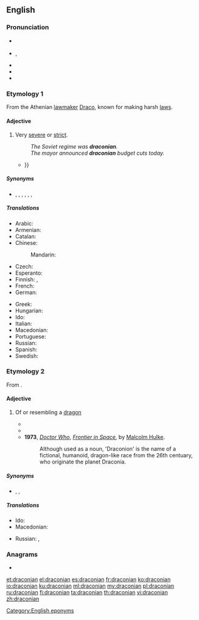 ==English==
{{was wotd|2009|May|16}}

===Pronunciation===
* {{a|UK}} {{IPA|/dɹəˈkəʊ.ni.ən/|/dɹækˈəʊ.ni.ən/|lang=en}}
* {{a|US}} {{enPR|drə-kō'ni-ən}}, {{IPA|/dɹəˈkoʊ.ni.ən/|lang=en}}
* {{audio|en-us-draconian+.ogg|Audio (US)|lang=en}}
* {{audio|en-us-draconian.ogg|Audio (US)|lang=en}}
* {{rhymes|əʊniən|lang=en}}

===Etymology 1===
From the Athenian [[lawmaker]] [[w:Draco (lawgiver)|Draco]], known for making harsh [[law]]s.

====Adjective====
{{en-adj}}

# Very [[severe]] or [[strict]].
#: ''The Soviet regime was '''draconian'''.''
#: ''The mayor announced '''draconian''' budget cuts today.''
#* {{quote-text|year=2009|author=Stuart Macintyre|title=A Concise History of Australia|page=125|passage=The conflict in the countryside resulted in a far more '''draconian''' punishment. The Southern Cross flag flew over the camps of striking shearers, who in revenge for their victimisation burned grass, fences, buildings and even riverboats{{...}}}}

=====Synonyms=====
* {{sense|very severe}} {{l|en|cruel}}, {{l|en|hard}}, {{l|en|harsh}}, {{l|en|Orwellian}}, {{l|en|rigid}}, {{l|en|strict}}, {{l|en|stringent}}

=====Translations=====
{{trans-top|severe, oppressive or strict}}
* Arabic: {{t|ar|شَدِيد الْقُسْوَة}}
* Armenian: {{t+|hy|դրակոնյան}}
* Catalan: {{t+|ca|draconià}}
* Chinese:
*: Mandarin: {{t|cmn|嚴苛的|sc=Hani}}
* Czech: {{t|cs|drakonický}}
* Esperanto: {{t|eo|drakona}}
* Finnish: {{t|fi|[[erittäin]] [[ankara]]}}, {{t+|fi|drakoninen}}
* French: {{t+|fr|draconien}}
* German: {{t+|de|drakonisch}}
{{trans-mid}}
* Greek: {{t+|el|δρακόντειος}}
* Hungarian: {{t+|hu|drákói}}
* Ido: {{t+|io|drakonala}}
* Italian: {{t+|it|draconiano}}
* Macedonian: {{t|mk|драконски|m|tr=drákonski}}
* Portuguese: {{t+|pt|draconiano}}
* Russian: {{t+|ru|драко́новский}}
* Spanish: {{t+|es|draconiano}}
* Swedish: {{t+|sv|drakonisk}}
{{trans-bottom}}

===Etymology 2===
From {{etyl|la|en}} {{m|la|draco||dragon}}.

====Adjective====
{{en-adj}}

# {{lb|en|obsolete|except in fiction}} Of or resembling a [[dragon]]
#* {{quote-book|2006|Steven Erikson|Deadhouse Gates, Book Two|pageurl=http://books.google.com/books?id=Oxnv04gItNAC&pg=PA384|page=384|isbn=0765348799
|passage=The dragon came low to the earth. It defied every image of a '''draconian''' being Kulp had ever seen.}}
#* {{quote-text|year=2009|author=Jacob Silvia|title=Qhoenix|page=73|passage=A large sandwyrm (which isn't to be confused with a sandworm) popped its '''draconian''' head from the earth.}}
#* '''1973''', ''[[Page title|Doctor Who]]'', ''[[Page title|Frontier in Space]]'', by [[Page title|Malcolm Hulke]].
#*: Although used as a noun, 'Draconion' is the name of a fictional, humanoid, dragon-like race from the 26th centuary, who originate the planet Draconia.

=====Synonyms=====
* {{sense|resembling a dragon}} {{l|en|draconic}}, {{l|en|dragonish}}, {{l|en|dragonlike}}

=====Translations=====
{{trans-top|of or resembling a dragon}}
* Ido: {{t|io|drakala}}
* Macedonian: {{t|mk|змејски|m|tr=zméjski}}
{{trans-mid}}
* Russian: {{t+|ru|драко́ний}}, {{t+|ru|драко́новский}}
{{trans-bottom}}

===Anagrams===
* {{l|en|Conradian}}

[[Category:English eponyms]]

[[et:draconian]]
[[el:draconian]]
[[es:draconian]]
[[fr:draconian]]
[[ko:draconian]]
[[io:draconian]]
[[ku:draconian]]
[[ml:draconian]]
[[my:draconian]]
[[pl:draconian]]
[[ru:draconian]]
[[fi:draconian]]
[[ta:draconian]]
[[th:draconian]]
[[vi:draconian]]
[[zh:draconian]]
